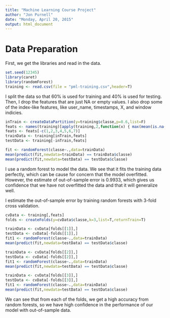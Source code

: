 ```yaml
---
title: "Machine Learning Course Project"
author: "Jon Purnell"
date: "Monday, April 20, 2015"
output: html_document
---
```


# Data Preparation

First, we get the libraries and read in the data.
```r
set.seed(12345)
library(caret)
library(randomForest)
training <- read.csv(file = "pml-training.csv",header=T)
```

I split the data so that 60% is used for training and 40% is used for testing. Then, I drop the features that are just NA or empty values. I also drop some of the index-like features, like user_name, timestamps, X, and window indicies. 
```r
inTrain <- createDataPartition(y=training$classe,p=0.6,list=F)
feats <- names(training)[apply(training,2,function(x) { max(mean(is.na(x)), mean(x == ""),na.rm=T)}) == 0]
feats <- feats[-c(1,2,3,4,5,6,7)]
trainData <- training[inTrain,feats]
testData <- training[-inTrain,feats]
```

```r
fit <- randomForest(classe~.,data=trainData)
mean(predict(fit,newdata=trainData) == trainData$classe)
mean(predict(fit,newdata=testData) == testData$classe)
```
I use a random forest to model the data. We see that it fits the training data perfectly, which can be cause for concern that the model overfitted. However, the estimate of out-of-sample error is 0.9933, which gives us confidence that we have not overfitted the data and that it will generalize well. 

I estimate the out-of-sample error by training random forests with 3-fold cross validation.
```r
cvData <- training[,feats]
folds <- createFolds(y=cvData$classe,k=3,list=T,returnTrain=T)

trainData <- cvData[folds[[1]],]
testData <- cvData[-folds[[1]],]
fit1 <- randomForest(classe~.,data=trainData)
mean(predict(fit,newdata=testData) == testData$classe)

trainData <- cvData[folds[[2]],]
testData <- cvData[-folds[[2]],]
fit1 <- randomForest(classe~.,data=trainData)
mean(predict(fit,newdata=testData) == testData$classe)

trainData <- cvData[folds[[3]],]
testData <- cvData[-folds[[3]],]
fit1 <- randomForest(classe~.,data=trainData)
mean(predict(fit,newdata=testData) == testData$classe)
```
We can see that from each of the folds, we get a high accuracy from random forests, so we have high confidence in the performance of our model with out-of-sample data. 
